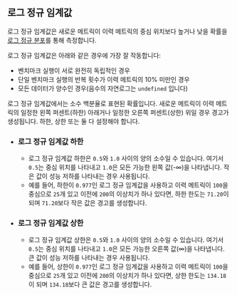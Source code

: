 ## 로그 정규 임계값

로그 정규 임계값은 새로운 메트릭이 이력 메트릭의 중심 위치보다 높거나 낮을 확률을 [로그 정규 분포](https://en.wikipedia.org/wiki/Log-normal_distribution)를 통해 측정합니다.

로그 정규 임계값은 아래와 같은 경우에 가장 잘 작동합니다:
- 벤치마크 실행이 서로 완전히 독립적인 경우
- 단일 벤치마크 실행의 반복 횟수가 이력 메트릭의 10% 미만인 경우
- 모든 데이터가 양수인 경우(음수의 자연로그는 `undefined` 입니다)

로그 정규 임계값에서는 소수 백분율로 표현된 확률입니다. 
새로운 메트릭이 이력 메트릭의 일정한 왼쪽 퍼센트(하한) 아래거나 일정한 오른쪽 퍼센트(상한) 위일 경우 경고가 생성됩니다. 
하한, 상한 또는 둘 다 설정해야 합니다.

- ### 로그 정규 임계값 하한
  - 로그 정규 임계값 하한은 `0.5`와 `1.0` 사이의 양의 소수일 수 있습니다. 여기서 `0.5`는 중심 위치를 나타내고 `1.0`은 모든 가능한 왼쪽 값(-∞)을 나타냅니다. 작은 값이 성능 저하를 나타내는 경우 사용됩니다.
  - 예를 들어, 하한이 `0.977`인 로그 정규 임계값을 사용하고 이력 메트릭이 `100`을 중심으로 `25`개 있고 이전에 `200`의 이상치가 하나 있다면, 하한 한도는 `71.20`이 되며 `71.20`보다 작은 값은 경고를 생성합니다.
- ### 로그 정규 임계값 상한
  - 로그 정규 임계값 상한은 `0.5`와 `1.0` 사이의 양의 소수일 수 있습니다. 여기서 `0.5`는 중심 위치를 나타내고 `1.0`은 모든 가능한 오른쪽 값(∞)을 나타냅니다. 큰 값이 성능 저하를 나타내는 경우 사용됩니다.
  - 예를 들어, 상한이 `0.977`인 로그 정규 임계값을 사용하고 이력 메트릭이 `100`을 중심으로 `25`개 있고 이전에 `200`의 이상치가 하나 있다면, 상한 한도는 `134.18`이 되며 `134.18`보다 큰 값은 경고를 생성합니다.